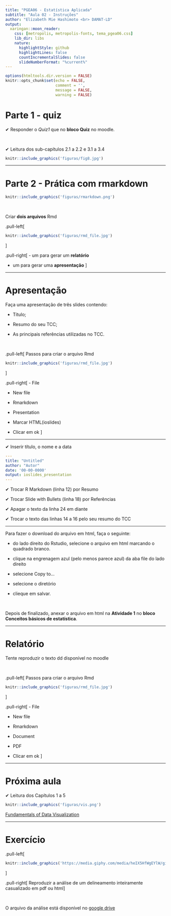 ```yaml
---
title: "PGEA06 - Estatística Aplicada"
subtitle: "Aula 02 - Instruções" 
author: "Elizabeth Mie Hashimoto <br> DAMAT-LD"
output:
  xaringan::moon_reader:
    css: [metropolis, metropolis-fonts, tema_pgea06.css]
    lib_dir: libs
    nature:
      highlightStyle: github
      highlightLines: false
      countIncrementalSlides: false
      slideNumberFormat: "%current%"
---
```


```r
options(htmltools.dir.version = FALSE)
knitr::opts_chunk$set(echo = FALSE, 
                      comment = '',
                      message = FALSE,
                      warning = FALSE)
```
<style> 
#caixa {
  border: 1px solid;
  padding: 10px;
  box-shadow: 5px 10px blue;
}
div {
  text-align: justify;
  text-justify: inter-word;
}
</style>

# Parte 1 - quiz

&#10004; Responder o *Quiz1* que no **bloco Quiz** no moodle.

<br>

&#10004; Leitura dos sub-capítulos 2.1 a 2.2 e 3.1 a 3.4  

```r
knitr::include_graphics('figuras/fig8.jpg')
```

---

# Parte 2 - Prática com rmarkdown

```r
knitr::include_graphics('figuras/rmarkdown.png')
```

<br>

Criar **dois arquivos** Rmd

.pull-left[
```r
knitr::include_graphics('figuras/rmd_file.jpg')
```
]

.pull-right[
- um para gerar um **relatório**

- um para gerar uma **apresentação**
]

---

# Apresentação

Faça uma apresentação de três slides contendo:

- Título;

- Resumo do seu TCC;

- As principais referências utilizadas no TCC.

<br>

.pull-left[
Passos para criar o arquivo Rmd
```r
knitr::include_graphics('figuras/rmd_file.jpg')
```
]

.pull-right[
- File

- New file

- Rmarkdown

- Presentation

- Marcar HTML(ioslides)

- Clicar em ok
]

---

&#10004; Inserir título, o nome e a data

```yaml
---
title: "Untitled"
author: "Autor"
date: '00-00-0000'
output: ioslides_presentation
---
```

&#10004; Trocar R Markdown (linha 12) por Resumo


&#10004; Trocar Slide with Bullets (linha 18) por Referências

&#10004; Apagar o texto da linha 24 em diante

&#10004; Trocar o texto das linhas 14 a 16 pelo seu resumo do TCC

---

Para fazer o download do arquivo em html, faça o seguinte:

- do lado direito do Rstudio, selecione o arquivo em html marcando o quadrado branco.

- clique na engrenagem azul (pelo menos parece azul) da aba file do lado direito

- selecione Copy to...

- selecione o diretório

- clieque em salvar.

<br>

Depois de finalizado, anexar o arquivo em html na **Atividade 1** no **bloco Conceitos básicos de estatística**.

---

# Relatório

Tente reproduzir o texto dd disponível no moodle

<br>

.pull-left[
Passos para criar o arquivo Rmd
```r
knitr::include_graphics('figuras/rmd_file.jpg')
```
]

.pull-right[
- File

- New file

- Rmarkdown

- Document

- PDF

- Clicar em ok
]

---

# Próxima aula

&#10004; Leitura dos Capítulos 1 a 5 

```r
knitr::include_graphics('figuras/vis.png')
```

[Fundamentals of Data Visualization](https://clauswilke.com/dataviz/)

---

# Exercício

.pull-left[
```r
knitr::include_graphics('https://media.giphy.com/media/heIX5HfWgEYlW/giphy.gif')
```
]

.pull-right[
Reproduzir a análise de um delineamento inteiramente casualizado em pdf ou html
]

<br>

O arquivo da análise está disponível no [google drive](https://drive.google.com/drive/folders/1HIPgbLBXJ00ZTQdZ_ZbIM_4nCtd3Mvym?usp=sharing)
